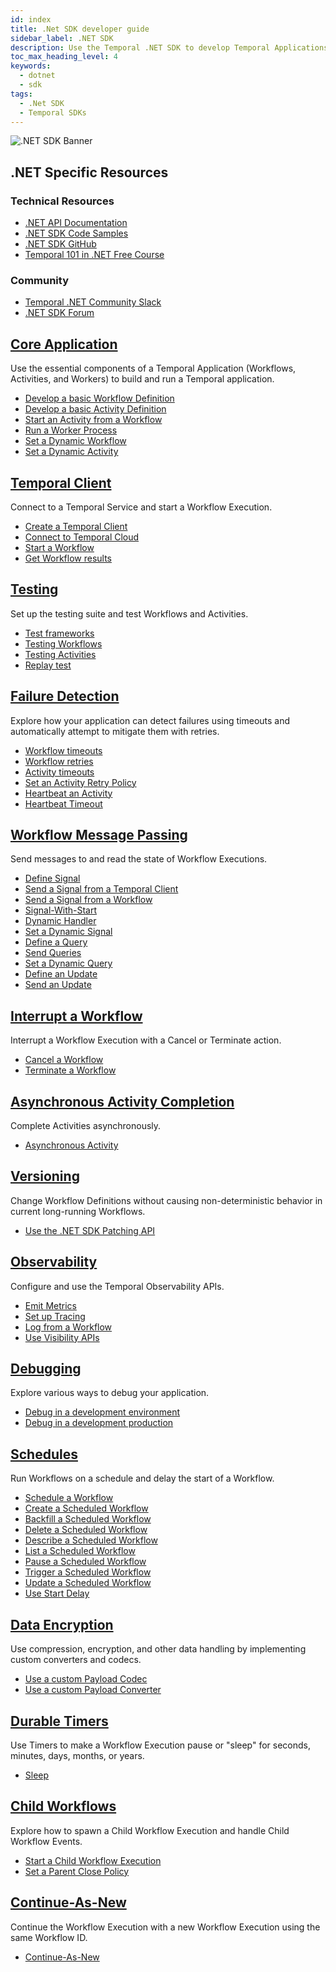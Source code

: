 ```yaml
---
id: index
title: .Net SDK developer guide
sidebar_label: .NET SDK
description: Use the Temporal .NET SDK to develop Temporal Applications, connect to the Temporal Service, test Workflows and Activities, handle failures, send messages, and more.
toc_max_heading_level: 4
keywords:
  - dotnet
  - sdk
tags:
  - .Net SDK
  - Temporal SDKs
---
```


<!-- .NET SDK feature guidance landing page-->

![.NET SDK Banner](/img/assets/banner-dotnet-temporal.png)

<div className="resources-card">
  <h2>.NET Specific Resources</h2>
  <div className="resources-content">
    <div className="resources-section">
      <h3>Technical Resources</h3>
      <ul>
        <li><a href="https://dotnet.temporal.io/api/">.NET API Documentation</a></li>
        <li><a href="https://github.com/temporalio/samples-dotnet">.NET SDK Code Samples</a></li>
        <li><a href="https://github.com/temporalio/sdk-dotnet">.NET SDK GitHub</a></li>
        <li><a href="https://learn.temporal.io/courses/temporal_101/dotnet">Temporal 101 in .NET Free Course</a></li>
      </ul>
    </div>
    <div className="resources-section">
      <h3>Community</h3>
      <ul>
        <li><a href="https://temporalio.slack.com/archives/C012SHMPDDZ">Temporal .NET Community Slack</a></li>
        <li><a href="https://community.temporal.io/tag/dotnet-sdk">.NET SDK Forum</a></li>
      </ul>
    </div>
  </div>
</div>

<div className="feature-grid">
  <div className="feature-card">
    <h2><a href="/develop/dotnet/core-application">Core Application</a></h2>
    <p>Use the essential components of a Temporal Application (Workflows, Activities, and Workers) to build and run a Temporal application.</p>
    <ul>
      <li><a href="/develop/dotnet/core-application#develop-workflow">Develop a basic Workflow Definition</a></li>
      <li><a href="/develop/dotnet/core-application#develop-activity">Develop a basic Activity Definition</a></li>
      <li><a href="/develop/dotnet/core-application#activity-execution">Start an Activity from a Workflow</a></li>
      <li><a href="/develop/dotnet/core-application#run-worker-process">Run a Worker Process</a></li>
      <li><a href="/develop/dotnet/core-application#set-a-dynamic-workflow">Set a Dynamic Workflow</a></li>
      <li><a href="/develop/dotnet/core-application#set-a-dynamic-activity">Set a Dynamic Activity</a></li>
    </ul>
  </div>

  <div className="feature-card">
    <h2><a href="/develop/dotnet/temporal-client">Temporal Client</a></h2>
    <p>Connect to a Temporal Service and start a Workflow Execution.</p>
    <ul>
      <li><a href="/develop/dotnet/temporal-client#create-a-client">Create a Temporal Client</a></li>
      <li><a href="/develop/dotnet/temporal-client#connect-to-temporal-cloud">Connect to Temporal Cloud</a></li>
      <li><a href="/develop/dotnet/temporal-client#start-workflow">Start a Workflow</a></li>
      <li><a href="/develop/dotnet/temporal-client#get-workflow-results">Get Workflow results</a></li>
    </ul>
  </div>

  <div className="feature-card">
    <h2><a href="/develop/dotnet/testing-suite">Testing</a></h2>
    <p>Set up the testing suite and test Workflows and Activities.</p>
    <ul>
      <li><a href="/develop/dotnet/testing-suite#test-frameworks">Test frameworks</a></li>
      <li><a href="/develop/dotnet/testing-suite#testing-workflows">Testing Workflows</a></li>
      <li><a href="/develop/dotnet/testing-suite#test-activities">Testing Activities</a></li>
      <li><a href="/develop/dotnet/testing-suite#replay-test">Replay test</a></li>
    </ul>
  </div>

  <div className="feature-card">
    <h2><a href="/develop/dotnet/failure-detection">Failure Detection</a></h2>
    <p>Explore how your application can detect failures using timeouts and automatically attempt to mitigate them with retries.</p>
    <ul>
      <li><a href="/develop/dotnet/failure-detection#workflow-timeouts">Workflow timeouts</a></li>
      <li><a href="/develop/dotnet/failure-detection#workflow-retries">Workflow retries</a></li>
      <li><a href="/develop/dotnet/failure-detection#activity-timeouts">Activity timeouts</a></li>
      <li><a href="/develop/dotnet/failure-detection#activity-retries">Set an Activity Retry Policy</a></li>
      <li><a href="/develop/dotnet/failure-detection#activity-heartbeats">Heartbeat an Activity</a></li>
      <li><a href="/develop/dotnet/failure-detection#heartbeat-timeout">Heartbeat Timeout</a></li>
    </ul>
  </div>

  <div className="feature-card">
    <h2><a href="/develop/go/message-passing">Workflow Message Passing</a></h2>
    <p>Send messages to and read the state of Workflow Executions.</p>
    <ul>
      <li><a href="/develop/dotnet/message-passing#signals">Define Signal</a></li>
      <li><a href="/develop/dotnet/message-passing#send-signal-from-client">Send a Signal from a Temporal Client</a></li>
      <li><a href="/develop/dotnet/message-passing#send-signal-from-workflow">Send a Signal from a Workflow</a></li>
      <li><a href="/develop/dotnet/message-passing#signal-with-start">Signal-With-Start</a></li>
      <li><a href="/develop/dotnet/message-passing#dynamic-handler">Dynamic Handler</a></li>
      <li><a href="/develop/dotnet/message-passing#set-a-dynamic-signal">Set a Dynamic Signal</a></li>
      <li><a href="/develop/dotnet/message-passing#queries">Define a Query</a></li>
      <li><a href="/develop/dotnet/message-passing#send-query">Send Queries</a></li>
      <li><a href="/develop/dotnet/message-passing#set-a-dynamic-signal">Set a Dynamic Query</a></li>
      <li><a href="/develop/dotnet/message-passing#updates">Define an Update</a></li>
      <li><a href="/develop/dotnet/message-passing#send-update-from-client">Send an Update</a></li>
    </ul>
  </div>

  <div className="feature-card">
    <h2><a href="/develop/dotnet/cancellation">Interrupt a Workflow</a></h2>
    <p>Interrupt a Workflow Execution with a Cancel or Terminate action.</p>
    <ul>
      <li><a href="/develop/dotnet/cancellation#cancellation">Cancel a Workflow</a></li>
      <li><a href="/develop/dotnet/cancellation#termination">Terminate a Workflow</a></li>
    </ul>
  </div>

  <div className="feature-card">
    <h2><a href="/develop/dotnet/asynchronous-activity">Asynchronous Activity Completion</a></h2>
    <p>Complete Activities asynchronously.</p>
    <ul>
      <li><a href="/develop/dotnet/asynchronous-activity">Asynchronous Activity</a></li>
    </ul>
  </div>

  <div className="feature-card">
    <h2><a href="/develop/dotnet/versioning">Versioning</a></h2>
    <p>Change Workflow Definitions without causing non-deterministic behavior in current long-running Workflows.</p>
    <ul>
      <li><a href="/develop/dotnet/versioning#dotnet-sdk-patching-api">Use the .NET SDK Patching API</a></li>
    </ul>
  </div>

  <div className="feature-card">
    <h2><a href="/develop/dotnet/observability">Observability</a></h2>
    <p>Configure and use the Temporal Observability APIs.</p>
    <ul>
      <li><a href="/develop/dotnet/observability#metrics">Emit Metrics</a></li>
      <li><a href="/develop/dotnet/observability#tracing">Set up Tracing</a></li>
      <li><a href="/develop/dotnet/observability#logging">Log from a Workflow</a></li>
      <li><a href="/develop/dotnet/observability#visibility">Use Visibility APIs</a></li>
    </ul>
  </div>

  <div className="feature-card">
    <h2><a href="/develop/dotnet/debugging">Debugging</a></h2>
    <p>Explore various ways to debug your application.</p>
    <ul>
      <li><a href="/develop/dotnet/debugging#debug-in-a-development-environment">Debug in a development environment</a></li>
      <li><a href="/develop/dotnet/debugging#debug-in-a-development-production">Debug in a development production</a></li>
    </ul>
  </div>

  <div className="feature-card">
    <h2><a href="/develop/dotnet/schedules">Schedules</a></h2>
    <p>Run Workflows on a schedule and delay the start of a Workflow.</p>
    <ul>
      <li><a href="/develop/dotnet/schedules#schedule-a-workflow">Schedule a Workflow</a></li>
      <li><a href="/develop/dotnet/schedules#create-a-workflow">Create a Scheduled Workflow</a></li>
      <li><a href="/develop/dotnet/schedules#backfill-a-scheduled-workflow">Backfill a Scheduled Workflow</a></li>
      <li><a href="/develop/dotnet/schedules#delete-a-scheduled-workflow">Delete a Scheduled Workflow</a></li>
      <li><a href="/develop/dotnet/schedules#describe-a-scheduled-workflow">Describe a Scheduled Workflow</a></li>
      <li><a href="/develop/dotnet/schedules#list-a-scheduled-workflow">List a Scheduled Workflow</a></li>
      <li><a href="/develop/dotnet/schedules#pause-a-scheduled-workflow">Pause a Scheduled Workflow</a></li>
      <li><a href="/develop/dotnet/schedules#trigger-a-scheduled-workflow">Trigger a Scheduled Workflow</a></li>
      <li><a href="/develop/dotnet/schedules#update-a-scheduled-workflow">Update a Scheduled Workflow</a></li>
      <li><a href="/develop/dotnet/schedules#start-delay">Use Start Delay</a></li>
    </ul>
  </div>

  <div className="feature-card">
    <h2><a href="/develop/dotnet/converters-and-encryption">Data Encryption</a></h2>
    <p>Use compression, encryption, and other data handling by implementing custom converters and codecs.</p>
    <ul>
      <li><a href="/develop/dotnet/converters-and-encryption#custom-payload-codec">Use a custom Payload Codec</a></li>
      <li><a href="/develop/dotnet/converters-and-encryption#custom-payload-converter">Use a custom Payload Converter</a></li>
    </ul>
  </div>

  <div className="feature-card">
    <h2><a href="/develop/go/timers">Durable Timers</a></h2>
    <p>Use Timers to make a Workflow Execution pause or "sleep" for seconds, minutes, days, months, or years.</p>
    <ul>
      <li><a href="/develop/dotnet/durable-timers">Sleep</a></li>
    </ul>
  </div>

  <div className="feature-card">
    <h2><a href="/develop/dotnet/child-workflows">Child Workflows</a></h2>
    <p>Explore how to spawn a Child Workflow Execution and handle Child Workflow Events.</p>
    <ul>
      <li><a href="/develop/dotnet/child-workflows">Start a Child Workflow Execution</a></li>
      <li><a href="/develop/dotnet/child-workflows#parent-close-policy">Set a Parent Close Policy</a></li>
    </ul>
  </div>

  <div className="feature-card">
    <h2><a href="/develop/dotnet/continue-as-new">Continue-As-New</a></h2>
    <p>Continue the Workflow Execution with a new Workflow Execution using the same Workflow ID.</p>
    <ul>
      <li><a href="/develop/dotnet/continue-as-new">Continue-As-New</a></li>
    </ul>
  </div>
</div>

<style>
{`
  .resources-card {
    background: var(--ifm-color-emphasis-100);
    border: 1px solid var(--ifm-color-emphasis-300);
    border-radius: 8px;
    padding: 1.5rem;
    margin: 2rem 0;
    box-shadow: 0 1px 2px rgba(0, 0, 0, 0.05);
  }

  .resources-card h2 {
    margin-top: 0;
    color: var(--ifm-color-emphasis-800);
  }

  .resources-content {
    display: flex;
    gap: 2rem;
  }

  .resources-section {
    flex: 1;
  }

  .resources-section h3 {
    color: var(--ifm-color-emphasis-700);
    font-size: 1.1rem;
    margin-bottom: 1rem;
  }

  .resources-section ul {
    list-style: none;
    padding: 0;
    margin: 0;
  }

  .resources-section li {
    margin-bottom: 0.5rem;
  }

  .feature-grid {
    display: grid;
    grid-template-columns: repeat(auto-fill, minmax(300px, 1fr));
    gap: 1.5rem;
    margin: 2rem 0;
  }

  .feature-card {
    background: var(--ifm-color-emphasis-0);
    border: 1px solid var(--ifm-color-emphasis-300);
    border-radius: 8px;
    padding: 1.5rem;
    transition: all 0.5s cubic-bezier(0.4, 0, 0.2, 1);
    box-shadow: 0 1px 2px rgba(0, 0, 0, 0.05);
  }

  .feature-card:hover {
    border-color: var(--ifm-color-primary);
    box-shadow: 0 3px 10px rgba(0, 0, 0, 0.08);
    transform: translateY(-2px);
  }

  [data-theme='dark'] .feature-card {
    border-color: var(--ifm-color-emphasis-200);
    box-shadow: 0 1px 2px rgba(0, 0, 0, 0.1);
  }

  [data-theme='dark'] .feature-card:hover {
    box-shadow: 0 3px 10px rgba(0, 0, 0, 0.2);
  }

  .feature-card h2 {
    font-size: 1.25rem;
    margin-top: 0;
    margin-bottom: 1rem;
    color: var(--ifm-color-emphasis-900);
  }

  .feature-card h2 a {
    color: inherit;
    text-decoration: none;
    transition: color 0.5s cubic-bezier(0.4, 0, 0.2, 1);
  }

  .feature-card h2 a:hover {
    color: var(--ifm-color-primary);
  }

  .feature-card p {
    color: var(--ifm-color-emphasis-700);
    font-size: 0.95rem;
    margin-bottom: 1rem;
    line-height: 1.5;
  }

  .feature-card ul {
    list-style: none;
    padding: 0;
    margin: 0;
  }

  .feature-card li {
    margin-bottom: 0.5rem;
  }

  .feature-card li a {
    color: var(--ifm-color-emphasis-800);
    text-decoration: none;
    font-size: 0.9rem;
    display: inline-block;
    position: relative;
    transition: color 0.5s cubic-bezier(0.4, 0, 0.2, 1);
  }

  .feature-card li a:hover {
    color: var(--ifm-color-primary);
  }

  .feature-card li a::after {
    content: '';
    position: absolute;
    width: 100%;
    height: 1px;
    bottom: -1px;
    left: 0;
    background-color: var(--ifm-color-primary);
    transform: scaleX(0);
    transform-origin: bottom right;
    transition: transform 0.6s cubic-bezier(0.4, 0, 0.2, 1);
  }

  .feature-card li a:hover::after {
    transform: scaleX(1);
    transform-origin: bottom left;
  }

  @media (max-width: 768px) {
    .resources-content {
      flex-direction: column;
      gap: 1rem;
    }

    .feature-grid {
      grid-template-columns: 1fr;
    }
  }

  [data-theme='dark'] .resources-card {
    border-color: var(--ifm-color-emphasis-200);
    box-shadow: 0 1px 2px rgba(0, 0, 0, 0.1);
  }
`}
</style>
